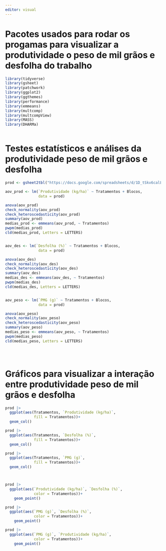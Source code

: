 ```yaml
---
editor: visual
---
```


# Pacotes usados para rodar os progamas para visualizar a produtividade o peso de mil grãos e desfolha do trabalho

```r

library(tidyverse)
library(gsheet)
library(patchwork)
library(ggplot2)
library(ggthemes)
library(performance)
library(emmeans)
library(multcomp)
library(multcompView)
library(MASS)
library(DHARMa)



```

# Testes estatísticos e análises da produtividade peso de mil grãos e desfolha

```r

prod <- gsheet2tbl("https://docs.google.com/spreadsheets/d/1D_tSkv6calLSIxxzwG_qiMH3cBlG1Y0B/edit?gid=123849322#gid=123849322")

aov_prod <- lm(`Produtividade (kg/ha)` ~ Tratamentos + Blocos,
               data = prod)

anova(aov_prod)
check_normality(aov_prod)
check_heteroscedasticity(aov_prod)
summary(aov_prod)
medias_prod <- emmeans(aov_prod, ~ Tratamentos)
pwpm(medias_prod)
cld(medias_prod, Letters = LETTERS)


aov_des <- lm(`Desfolha (%)` ~ Tratamentos + Blocos,
               data = prod)

anova(aov_des)
check_normality(aov_des)
check_heteroscedasticity(aov_des)
summary(aov_des)
medias_des <- emmeans(aov_des, ~ Tratamentos)
pwpm(medias_des)
cld(medias_des, Letters = LETTERS)


aov_peso <- lm(`PMG (g)` ~ Tratamentos + Blocos,
               data = prod)

anova(aov_peso)
check_normality(aov_peso)
check_heteroscedasticity(aov_peso)
summary(aov_peso)
medias_peso <- emmeans(aov_peso, ~ Tratamentos)
pwpm(medias_peso)
cld(medias_peso, Letters = LETTERS)





```

# Gráficos para visualizar a interação entre produtividade peso de mil grãos e desfolha

```r

prod |>
  ggplot(aes(Tratamentos, `Produtividade (kg/ha)`,
             fill = Tratamentos))+
  geom_col()

prod |>
  ggplot(aes(Tratamentos, `Desfolha (%)`,
             fill = Tratamentos))+
  geom_col()

prod |>
  ggplot(aes(Tratamentos, `PMG (g)`,
             fill = Tratamentos))+
  geom_col()



prod |>
  ggplot(aes(`Produtividade (kg/ha)`, `Desfolha (%)`,
             color = Tratamentos))+
    geom_point()

prod |>
  ggplot(aes(`PMG (g)`, `Desfolha (%)`,
             color = Tratamentos))+
    geom_point()

prod |>
  ggplot(aes(`PMG (g)`, `Produtividade (kg/ha)`,
             color = Tratamentos))+
    geom_point()




```
